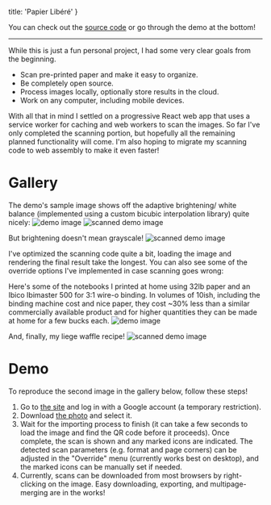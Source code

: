   title: 'Papier Libéré'
}

You can check out the
[source code](https://github.com/david-boles/papier_libere)
or go through the demo at the bottom!

---

While this is just a fun personal project, I had some very clear goals from the beginning.

- Scan pre-printed paper and make it easy to organize.
- Be completely open source.
- Process images locally, optionally store results in the cloud.
- Work on any computer, including mobile devices.

With all that in mind I settled on a progressive React web app that uses a service worker for caching and web workers
to scan the images. So far I've only completed the scanning portion, but hopefully all the remaining planned functionality
will come. I'm also hoping to migrate my scanning code to web assembly to make it even faster!

# Gallery
The demo's sample image shows off the adaptive brightening/ white balance (implemented using a custom bicubic interpolation library) quite nicely:
![demo image](https://raw.githubusercontent.com/david476/papier_libere/master/demo/IMG_20181201_014619.jpg)
![scanned demo image](https://raw.githubusercontent.com/david476/papier_libere/master/demo/619-scanned.png)

But brightening doesn't mean grayscale!
![scanned demo image](https://raw.githubusercontent.com/david476/papier_libere/master/demo/103-scanned.png)

I've optimized the scanning code quite a bit, loading the image and rendering the final result take the longest. You can also see some of the override options I've implemented in case scanning goes wrong:
<YouTube id='omjTmM8u6qA'/>

Here's some of the notebooks I printed at home using 32lb paper and an Ibico Ibimaster 500 for 3:1 wire-o binding. In volumes of 10ish, including the binding machine cost and nice paper, they cost ~30% less than a similar commercially available product and for higher quantities they can be made at home for a few bucks each.
![demo image](https://raw.githubusercontent.com/david476/papier_libere/master/demo/IMG_20181201_021359.jpg)

And, finally, my liege waffle recipe!
![scanned demo image](https://raw.githubusercontent.com/david476/papier_libere/master/demo/102-scanned.png)

# Demo
To reproduce the second image in the gallery below, follow these steps!

1. Go to [the site](https://www.papierlibere.com/) and log in with a Google account (a temporary restriction).
2. Download [the photo](https://raw.githubusercontent.com/david476/papier_libere/master/demo/IMG_20181201_014619.jpg) and select it.
3. Wait for the importing process to finish (it can take a few seconds to load the image and find the QR code before it proceeds). Once complete, the scan is shown and any marked icons are indicated. The detected scan parameters (e.g. format and page corners) can be adjusted in the "Override" menu (currently works best on desktop), and the marked icons can be manually set if needed.
4. Currently, scans can be downloaded from most browsers by right-clicking on the image. Easy downloading, exporting, and multipage-merging are in the works!
